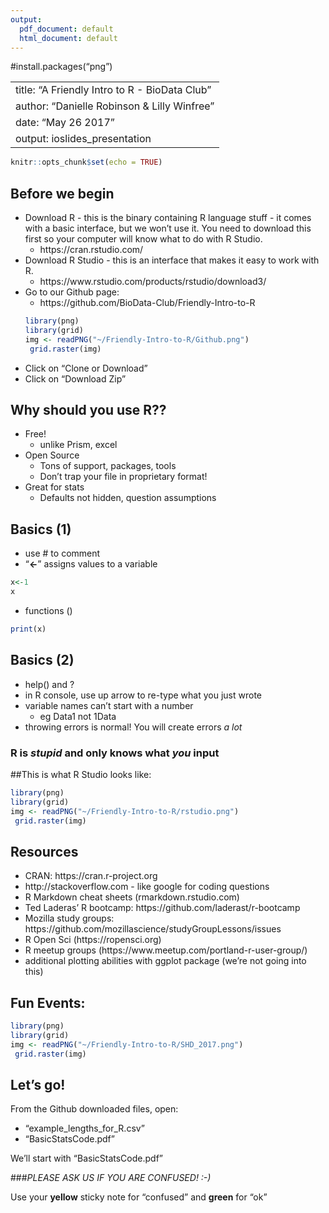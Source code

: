 ```yaml
---
output:
  pdf_document: default
  html_document: default
---
```

#install.packages("png")

---
title: "A Friendly Intro to R - BioData Club"
author: "Danielle Robinson & Lilly Winfree"
date: "May 26 2017"
output: ioslides_presentation
---

```r
knitr::opts_chunk$set(echo = TRUE)
```

## Before we begin
- Download R - this is the binary containing R language stuff - it comes with a basic interface, but we won't use it. You need to download this first so your computer will know what to do with R Studio.
    + https://cran.rstudio.com/
- Download R Studio - this is an interface that makes it easy to work with R.
    + https://www.rstudio.com/products/rstudio/download3/
- Go to our Github page: 
    + https://github.com/BioData-Club/Friendly-Intro-to-R
```r
library(png)
library(grid)
img <- readPNG("~/Friendly-Intro-to-R/Github.png")
 grid.raster(img)
```
- Click on "Clone or Download"
- Click on "Download Zip"

## Why should you use R??
- Free!
    + unlike Prism, excel
- Open Source 
    + Tons of support, packages, tools
    + Don't trap your file in proprietary format!
- Great for stats
    + Defaults not hidden, question assumptions

## Basics (1)
- use # to comment
- "**<-**" assigns values to a variable
```r
x<-1
x
```
- functions ()
```r
print(x)
```
## Basics (2)
- help() and ?
- in R console, use up arrow to re-type what you just wrote
- variable names can't start with a number
    + eg Data1 not 1Data
- throwing errors is normal! You will create errors _a lot_

### R is _stupid_ and only knows what _you_ input


##This is what R Studio looks like:
```r
library(png)
library(grid)
img <- readPNG("~/Friendly-Intro-to-R/rstudio.png")
 grid.raster(img)
```

## Resources
- CRAN: https://cran.r-project.org
- http://stackoverflow.com - like google for coding questions
- R Markdown cheat sheets (rmarkdown.rstudio.com)
- Ted Laderas' R bootcamp: https://github.com/laderast/r-bootcamp
- Mozilla study groups: https://github.com/mozillascience/studyGroupLessons/issues
- R Open Sci (https://ropensci.org)
- R meetup groups (https://www.meetup.com/portland-r-user-group/)
- additional plotting abilities with ggplot package (we're not going into this)

## Fun Events:
```r
library(png)
library(grid)
img <- readPNG("~/Friendly-Intro-to-R/SHD_2017.png")
 grid.raster(img)
```

## Let's go!
From the Github downloaded files, open:

- "example_lengths_for_R.csv"
- "BasicStatsCode.pdf"

We'll start with "BasicStatsCode.pdf" 


###_PLEASE ASK US IF YOU ARE CONFUSED! :-)_


Use your **yellow** sticky note for "confused" and **green** for "ok"


